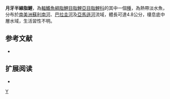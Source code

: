{{Speciesbox 
| taxon = Hemigrammus lunatus
| status = NE
| status_system = IUCN3.1
| authority =  [[Durbin|Durbin]], 1918
| synonyms = 
}}
'''月牙半線脂鯉'''，為[[輻鰭魚綱|輻鰭魚綱]][[脂鯉目|脂鯉目]][[脂鯉亞目|脂鯉亞目]][[脂鯉科|脂鯉科]]的其中一個[[種|種]]，為熱帶淡水魚，分布於[[南美洲|南美洲]][[蘇利南河|蘇利南河]]、[[巴拉圭河|巴拉圭河]]及[[亞馬遜河|亞馬遜河]]流域，體長可達4.8公分，棲息底中層水域，生活習性不明。

==参考文献==
{{refbegin}}
*{{FishBase_species|genus=Hemigrammus|species=lunatus|year=2013|month=12}}
{{refend}}

== 扩展阅读 ==
{{refbegin}}
*{{wikispecies-inline|Hemigrammus lunatus|月牙半線脂鯉}}
{{refend}}
{{Taxonbar|from=Q6411598}}

[[Category:半線脂鯉屬|Y]]


{{魚類小作品}}
